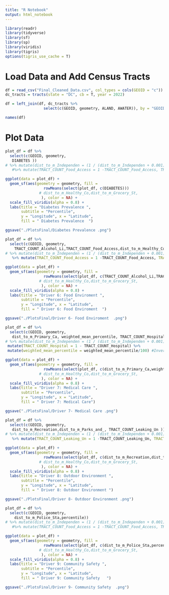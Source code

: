 ---
title: "R Notebook"
output: html_notebook
---

```{r}
library(readr)
library(tidyverse)
library(sf)
library(sp)
library(viridis)
library(tigris)
options(tigris_use_cache = T)
```

# Load Data and Add Census Tracts

```{r}
df = read_csv("Final_Cleaned_Data.csv", col_types = cols(GEOID = "c"))
dc_tracts = tracts(state = "DC", cb = T, year = 2022)

df = left_join(df, dc_tracts %>%
                 select(c(GEOID, geometry, ALAND, AWATER)), by = "GEOID")
```

```{r}
names(df)
```

# Plot Data
```{r}
plot_df = df %>%
  select(c(GEOID, geometry,
   DIABETES )) 
# %>% mutate(dist_to_m_Independen = (1 / (dist_to_m_Independen + 0.001)))
   #%>% mutate(TRACT_COUNT_Food_Access = 1 -TRACT_COUNT_Food_Access, TRACT_COUNT_Alcohol_Li = 1 - TRACT_COUNT_Alcohol_Li  ) #Inverting the Index

ggplot(data = plot_df) + 
  geom_sf(aes(geometry = geometry, fill = 
                 rowMeans(select(plot_df, c(DIABETES)))
               # dist_to_m_Healthy_Co,dist_to_m_Grocery_St,
                ), color = NA) + 
  scale_fill_viridis(alpha = 0.8) +
  labs(title = "Diabetes Prevalence ", 
       subtitle = "Percentile",
       y = "Longitude", x = "Latitude",
       fill = " Diabetes Prevalence  ")

ggsave("./PlotsFinal/Diabetes Prevalence .png")
```

```{r}
plot_df = df %>%
  select(c(GEOID, geometry,
    TRACT_COUNT_Alcohol_Li,TRACT_COUNT_Food_Access,dist_to_m_Healthy_Co,dist_to_m_Grocery_St  )) 
# %>% mutate(dist_to_m_Independen = (1 / (dist_to_m_Independen + 0.001)))
   %>% mutate(TRACT_COUNT_Food_Access = 1 -TRACT_COUNT_Food_Access, TRACT_COUNT_Alcohol_Li = 1 - TRACT_COUNT_Alcohol_Li  ) #Inverting the Index

ggplot(data = plot_df) + 
  geom_sf(aes(geometry = geometry, fill = 
                 rowMeans(select(plot_df, c(TRACT_COUNT_Alcohol_Li,TRACT_COUNT_Food_Access,dist_to_m_Healthy_Co,dist_to_m_Grocery_St)))
               # dist_to_m_Healthy_Co,dist_to_m_Grocery_St,
                ), color = NA) + 
  scale_fill_viridis(alpha = 0.8) +
  labs(title = "Driver 6: Food Enviroment ", 
       subtitle = "Percentile",
       y = "Longitude", x = "Latitude",
       fill = " Driver 6: Food Enviroment  ")

ggsave("./PlotsFinal/Driver 6- Food Enviroment  .png")
```

```{r}
plot_df = df %>%
  select(c(GEOID, geometry,
   dist_to_m_Primary_Ca, weighted_mean_percentile, TRACT_COUNT_Hospital )) %>%
# %>% mutate(dist_to_m_Independen = (1 / (dist_to_m_Independen + 0.001)))
 mutate(TRACT_COUNT_Hospital = 1 - TRACT_COUNT_Hospital) %>%
 mutate(weighted_mean_percentile = weighted_mean_percentile/100) #Inverting the Index

ggplot(data = plot_df) + 
  geom_sf(aes(geometry = geometry, fill = 
                 rowMeans(select(plot_df, c(dist_to_m_Primary_Ca,weighted_mean_percentile, TRACT_COUNT_Hospital)))
               # dist_to_m_Healthy_Co,dist_to_m_Grocery_St,
                ), color = NA) + 
  scale_fill_viridis(alpha = 0.8) +
  labs(title = "Driver 7: Medical Care ", 
       subtitle = "Percentile",
       y = "Longitude", x = "Latitude",
       fill = " Driver 7: Medical Care")

ggsave("./PlotsFinal/Driver 7- Medical Care .png")
```

```{r}
plot_df = df %>%
  select(c(GEOID, geometry,
   dist_to_m_Recreation,dist_to_m_Parks_and_, TRACT_COUNT_Leaking_Un )) 
# %>% mutate(dist_to_m_Independen = (1 / (dist_to_m_Independen + 0.001)))
   %>% mutate(TRACT_COUNT_Leaking_Un = 1 -TRACT_COUNT_Leaking_Un, TRACT_MEAN_ELEV = 1 -TRACT_MEAN_ELEV) #Inverting the Index

ggplot(data = plot_df) + 
  geom_sf(aes(geometry = geometry, fill = 
                 rowMeans(select(plot_df, c(dist_to_m_Recreation,dist_to_m_Parks_and_, TRACT_COUNT_Leaking_Un)))
               # dist_to_m_Healthy_Co,dist_to_m_Grocery_St,
                ), color = NA) + 
  scale_fill_viridis(alpha = 0.8) +
  labs(title = "Driver 8: Outdoor Environment ", 
       subtitle = "Percentile",
       y = "Longitude", x = "Latitude",
       fill = " Driver 8: Outdoor Environment ")

ggsave("./PlotsFinal/Driver 8- Outdoor Environment .png")
```

```{r}
plot_df = df %>%
  select(c(GEOID, geometry,
    dist_to_m_Police_Sta,percentile)) 
# %>% mutate(dist_to_m_Independen = (1 / (dist_to_m_Independen + 0.001)))
   #%>% mutate(TRACT_COUNT_Food_Access = 1 -TRACT_COUNT_Food_Access, TRACT_COUNT_Alcohol_Li = 1 - TRACT_COUNT_Alcohol_Li  ) #Inverting the Index

ggplot(data = plot_df) + 
  geom_sf(aes(geometry = geometry, fill = 
                 rowMeans(select(plot_df, c(dist_to_m_Police_Sta,percentile)))
               # dist_to_m_Healthy_Co,dist_to_m_Grocery_St,
                ), color = NA) + 
  scale_fill_viridis(alpha = 0.8) +
  labs(title = "Driver 9: Community Safety ", 
       subtitle = "Percentile",
       y = "Longitude", x = "Latitude",
       fill = " Driver 9: Community Safety   ")

ggsave("./PlotsFinal/Driver 9- Community Safety  .png")
```

